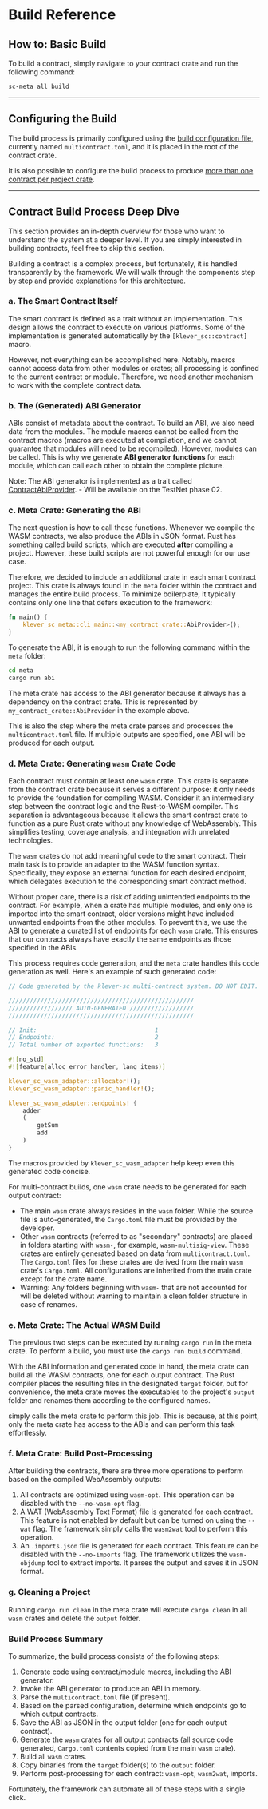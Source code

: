 # Build Reference

## How to: Basic Build

To build a contract, simply navigate to your contract crate and run the following command:

```sh
sc-meta all build
```

---

## Configuring the Build

The build process is primarily configured using the [build configuration file](/smart-contracts/config-and-tooling/configuration), currently named `multicontract.toml`, and it is placed in the root of the contract crate.

It is also possible to configure the build process to produce [more than one contract per project crate](/smart-contracts/config-and-tooling/configuration#multi-contract-configuration).

---

## Contract Build Process Deep Dive

This section provides an in-depth overview for those who want to understand the system at a deeper level. If you are simply interested in building contracts, feel free to skip this section.

Building a contract is a complex process, but fortunately, it is handled transparently by the framework. We will walk through the components step by step and provide explanations for this architecture.

### a. The Smart Contract Itself

The smart contract is defined as a trait without an implementation. This design allows the contract to execute on various platforms. Some of the implementation is generated automatically by the `[klever_sc::contract]` macro.

However, not everything can be accomplished here. Notably, macros cannot access data from other modules or crates; all processing is confined to the current contract or module. Therefore, we need another mechanism to work with the complete contract data.

### b. The (Generated) ABI Generator

ABIs consist of metadata about the contract. To build an ABI, we also need data from the modules. The module macros cannot be called from the contract macros (macros are executed at compilation, and we cannot guarantee that modules will need to be recompiled). However, modules can be called. This is why we generate **ABI generator functions** for each module, which can call each other to obtain the complete picture.

Note: The ABI generator is implemented as a trait called [ContractAbiProvider](https://docs.rs/klever-sc/0.39.0/klever_sc/contract_base/trait.ContractAbiProvider.html). - Will be available on the TestNet phase 02.

### c. Meta Crate: Generating the ABI

The next question is how to call these functions. Whenever we compile the WASM contracts, we also produce the ABIs in JSON format. Rust has something called build scripts, which are executed **after** compiling a project. However, these build scripts are not powerful enough for our use case.

Therefore, we decided to include an additional crate in each smart contract project. This crate is always found in the `meta` folder within the contract and manages the entire build process. To minimize boilerplate, it typically contains only one line that defers execution to the framework:

```rust
fn main() {
    klever_sc_meta::cli_main::<my_contract_crate::AbiProvider>();
}
```

To generate the ABI, it is enough to run the following command within the `meta` folder:

```sh
cd meta
cargo run abi
```

The meta crate has access to the ABI generator because it always has a dependency on the contract crate. This is represented by `my_contract_crate::AbiProvider` in the example above.

This is also the step where the meta crate parses and processes the `multicontract.toml` file. If multiple outputs are specified, one ABI will be produced for each output.

### d. Meta Crate: Generating `wasm` Crate Code

Each contract must contain at least one `wasm` crate. This crate is separate from the contract crate because it serves a different purpose: it only needs to provide the foundation for compiling WASM. Consider it an intermediary step between the contract logic and the Rust-to-WASM compiler. This separation is advantageous because it allows the smart contract crate to function as a pure Rust crate without any knowledge of WebAssembly. This simplifies testing, coverage analysis, and integration with unrelated technologies.

The `wasm` crates do not add meaningful code to the smart contract. Their main task is to provide an adapter to the WASM function syntax. Specifically, they expose an external function for each desired endpoint, which delegates execution to the corresponding smart contract method.

Without proper care, there is a risk of adding unintended endpoints to the contract. For example, when a crate has multiple modules, and only one is imported into the smart contract, older versions might have included unwanted endpoints from the other modules. To prevent this, we use the ABI to generate a curated list of endpoints for each `wasm` crate. This ensures that our contracts always have exactly the same endpoints as those specified in the ABIs.

This process requires code generation, and the `meta` crate handles this code generation as well. Here's an example of such generated code:

```rust
// Code generated by the klever-sc multi-contract system. DO NOT EDIT.

////////////////////////////////////////////////////
////////////////// AUTO-GENERATED //////////////////
////////////////////////////////////////////////////

// Init:                                 1
// Endpoints:                            2
// Total number of exported functions:   3

#![no_std]
#![feature(alloc_error_handler, lang_items)]

klever_sc_wasm_adapter::allocator!();
klever_sc_wasm_adapter::panic_handler!();

klever_sc_wasm_adapter::endpoints! {
    adder
    (
        getSum
        add
    )
}

```

The macros provided by `klever_sc_wasm_adapter` help keep even this generated code concise.

For multi-contract builds, one `wasm` crate needs to be generated for each output contract:

- The main `wasm` crate always resides in the `wasm` folder. While the source file is auto-generated, the `Cargo.toml` file must be provided by the developer.
- Other `wasm` contracts (referred to as "secondary" contracts) are placed in folders starting with `wasm-`, for example, `wasm-multisig-view`. These crates are entirely generated based on data from `multicontract.toml`. The `Cargo.toml` files for these crates are derived from the main `wasm` crate's `Cargo.toml`. All configurations are inherited from the main crate except for the crate name.
- Warning: Any folders beginning with `wasm-` that are not accounted for will be deleted without warning to maintain a clean folder structure in case of renames.

### e. Meta Crate: The Actual WASM Build

The previous two steps can be executed by running `cargo run` in the meta crate. To perform a build, you must use the `cargo run build` command.

With the ABI information and generated code in hand, the meta crate can build all the WASM contracts, one for each output contract. The Rust compiler places the resulting files in the designated `target` folder, but for convenience, the meta crate moves the executables to the project's `output` folder and renames them according to the configured names.

simply calls the meta crate to perform this job. This is because, at this point, only the meta crate has access to the ABIs and can perform this task effortlessly.

### f. Meta Crate: Build Post-Processing

After building the contracts, there are three more operations to perform based on the compiled WebAssembly outputs:

1. All contracts are optimized using `wasm-opt`. This operation can be disabled with the `--no-wasm-opt` flag.
2. A WAT (WebAssembly Text Format) file is generated for each contract. This feature is not enabled by default but can be turned on using the `--wat` flag. The framework simply calls the `wasm2wat` tool to perform this operation.
3. An `.imports.json` file is generated for each contract. This feature can be disabled with the `--no-imports` flag. The framework utilizes the `wasm-objdump` tool to extract imports. It parses the output and saves it in JSON format.

### g. Cleaning a Project

Running `cargo run clean` in the meta crate will execute `cargo clean` in all `wasm` crates and delete the `output` folder.

### Build Process Summary

To summarize, the build process consists of the following steps:

1. Generate code using contract/module macros, including the ABI generator.
2. Invoke the ABI generator to produce an ABI in memory.
3. Parse the `multicontract.toml` file (if present).
4. Based on the parsed configuration, determine which endpoints go to which output contracts.
5. Save the ABI as JSON in the output folder (one for each output contract).
6. Generate the `wasm` crates for all output contracts (all source code generated, `Cargo.toml` contents copied from the main `wasm` crate).
7. Build all `wasm` crates.
8. Copy binaries from the `target` folder(s) to the `output` folder.
9. Perform post-processing for each contract: `wasm-opt`, `wasm2wat`, imports.

Fortunately, the framework can automate all of these steps with a single click.
